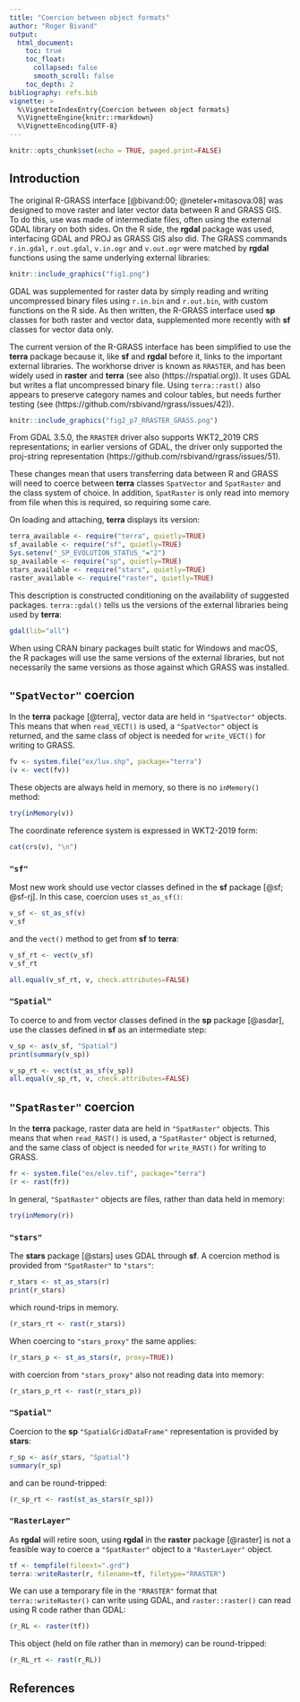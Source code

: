 ```yaml
---
title: "Coercion between object formats"
author: "Roger Bivand"
output:
  html_document:
    toc: true
    toc_float:
      collapsed: false
      smooth_scroll: false
    toc_depth: 2
bibliography: refs.bib
vignette: >
  %\VignetteIndexEntry{Coercion between object formats}
  %\VignetteEngine{knitr::rmarkdown}
  %\VignetteEncoding{UTF-8}
---
```


```r
knitr::opts_chunk$set(echo = TRUE, paged.print=FALSE)
```

## Introduction

The original R-GRASS interface [@bivand:00; @neteler+mitasova:08] was designed to move raster and later vector data between R and GRASS GIS. To do this, use was made of intermediate files, often using the external GDAL library on both sides. On the R side, the **rgdal** package was used, interfacing GDAL and PROJ as GRASS GIS also did. The GRASS commands `r.in.gdal`, `r.out.gdal`, `v.in.ogr` and `v.out.ogr` were matched by **rgdal** functions using the same underlying external libraries:


```r
knitr::include_graphics("fig1.png")
```

GDAL was supplemented for raster data by simply reading and writing uncompressed binary files using `r.in.bin` and `r.out.bin`, with custom functions on the R side. As then written, the R-GRASS interface used **sp** classes for both raster and vector data, supplemented more recently with **sf** classes for vector data only.

The current version of the R-GRASS interface has been simplified to use the **terra** package because it, like **sf** and **rgdal** before it, links to the important external libraries. The workhorse driver is known as `RRASTER`, and has been widely used in **raster** and **terra** (see also (https://rspatial.org)). It uses GDAL but writes a flat uncompressed binary file. Using `terra::rast()` also appears to preserve category names and colour tables, but needs further testing (see (https://github.com/rsbivand/rgrass/issues/42)).

```r
knitr::include_graphics("fig2_p7_RRASTER_GRASS.png")
```

From GDAL 3.5.0, the `RRASTER` driver also supports WKT2_2019 CRS representations; in earlier versions of GDAL, the driver only supported the proj-string representation (https://github.com/rsbivand/rgrass/issues/51).

These changes mean that users transferring data between R and GRASS will need to coerce between **terra** classes `SpatVector` and `SpatRaster` and the class system of choice. In addition, `SpatRaster` is only read into memory from file when this is required, so requiring some care.

On loading and attaching, **terra** displays its version:

```r
terra_available <- require("terra", quietly=TRUE)
sf_available <- require("sf", quietly=TRUE)
Sys.setenv("_SP_EVOLUTION_STATUS_"="2")
sp_available <- require("sp", quietly=TRUE)
stars_available <- require("stars", quietly=TRUE)
raster_available <- require("raster", quietly=TRUE)
```

This description is constructed conditioning on the availability of suggested packages. `terra::gdal()` tells us the versions of the external libraries being used by **terra**:

```r
gdal(lib="all")
```

When using CRAN binary packages built static for Windows and macOS, the R packages will use the same versions of the external libraries, but not necessarily the same versions as those against which GRASS was installed.



## `"SpatVector"` coercion

In the **terra** package [@terra], vector data are held in `"SpatVector"` objects. This means that when `read_VECT()` is used, a `"SpatVector"` object is returned, and the same class of object is needed for `write_VECT()` for writing to GRASS.


```r
fv <- system.file("ex/lux.shp", package="terra")
(v <- vect(fv))
```

These objects are always held in memory, so there is no `inMemory()` method:

```r
try(inMemory(v))
```

The coordinate reference system is expressed in WKT2-2019 form:

```r
cat(crs(v), "\n")
```

### `"sf"`

Most new work should use vector classes defined in the **sf** package [@sf; @sf-rj]. In this case, coercion uses `st_as_sf()`:

```r
v_sf <- st_as_sf(v)
v_sf
```

and the `vect()` method to get from **sf** to **terra**:

```r
v_sf_rt <- vect(v_sf)
v_sf_rt
```

```r
all.equal(v_sf_rt, v, check.attributes=FALSE)
```

### `"Spatial"`

To coerce to and from vector classes defined in the **sp** package [@asdar], use the classes defined in **sf** as an intermediate step:

```r
v_sp <- as(v_sf, "Spatial")
print(summary(v_sp))
```

```r
v_sp_rt <- vect(st_as_sf(v_sp))
all.equal(v_sp_rt, v, check.attributes=FALSE)
```

## `"SpatRaster"` coercion

In the **terra** package, raster data are held in `"SpatRaster"` objects. This means that when `read_RAST()` is used, a `"SpatRaster"` object is returned, and the same class of object is needed for `write_RAST()` for writing to GRASS.

```r
fr <- system.file("ex/elev.tif", package="terra")
(r <- rast(fr))
```

In general, `"SpatRaster"` objects are files, rather than data held in memory:

```r
try(inMemory(r))
```

### `"stars"`

The **stars** package [@stars] uses GDAL through **sf**. A coercion method is provided from `"SpatRaster"` to `"stars"`:

```r
r_stars <- st_as_stars(r)
print(r_stars)
```
which round-trips in memory. 

```r
(r_stars_rt <- rast(r_stars))
```

When coercing to `"stars_proxy"` the same applies:

```r
(r_stars_p <- st_as_stars(r, proxy=TRUE))
```
with coercion from `"stars_proxy"` also not reading data into memory:

```r
(r_stars_p_rt <- rast(r_stars_p))
```

### `"Spatial"`

Coercion to the **sp** `"SpatialGridDataFrame"` representation is provided by **stars**:

```r
r_sp <- as(r_stars, "Spatial")
summary(r_sp)
```

and can be round-tripped:

```r
(r_sp_rt <- rast(st_as_stars(r_sp)))
```

### `"RasterLayer"`

As **rgdal** will retire soon, using **rgdal** in the **raster** package [@raster] is not a feasible way to coerce a `"SpatRaster"` object to a `"RasterLayer"` object. 

```r
tf <- tempfile(fileext=".grd")
terra::writeRaster(r, filename=tf, filetype="RRASTER")
```

We can use a temporary file in the `"RRASTER"` format that `terra::writeRaster()` can write using GDAL, and `raster::raster()` can read using R code rather than GDAL:


```r
(r_RL <- raster(tf))
```
This object (held on file rather than in memory) can be round-tripped:

```r
(r_RL_rt <- rast(r_RL))
```

## References
